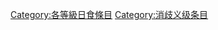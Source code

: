 {{catmore1|[[Wikipedia:日食专题|Wikipedia:日食专题]]}}
{{Articles by Quality|topic=日食|project=日食|format=toc}}
{{emptycat}}

[[Category:各等級日食條目|Category:各等級日食條目]]
[[Category:消歧义级条目|Category:消歧义级条目]]